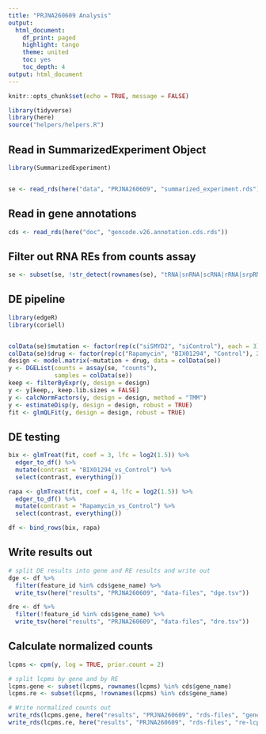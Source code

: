 ```yaml
---
title: "PRJNA260609 Analysis"
output:
  html_document:
    df_print: paged
    highlight: tango
    theme: united
    toc: yes
    toc_depth: 4
output: html_document
---
```


```r
knitr::opts_chunk$set(echo = TRUE, message = FALSE)

library(tidyverse)
library(here)
source("helpers/helpers.R")
```

## Read in SummarizedExperiment Object

```r
library(SummarizedExperiment)


se <- read_rds(here("data", "PRJNA260609", "summarized_experiment.rds"))
```

## Read in gene annotations

```r
cds <- read_rds(here("doc", "gencode.v26.annotation.cds.rds"))
```

## Filter out RNA REs from counts assay

```r
se <- subset(se, !str_detect(rownames(se), "tRNA|snRNA|scRNA|rRNA|srpRNA|Simple_repeat|Low_complexity"))
```

## DE pipeline

```r
library(edgeR)
library(coriell)


colData(se)$mutation <- factor(rep(c("siSMYD2", "siControl"), each = 3), levels = c("siControl", "siSMYD2"))
colData(se)$drug <- factor(rep(c("Rapamycin", "BIX01294", "Control"), 2), levels = c("Control", "BIX01294", "Rapamycin"))
design <- model.matrix(~mutation + drug, data = colData(se))
y <- DGEList(counts = assay(se, "counts"),
             samples = colData(se))
keep <- filterByExpr(y, design = design)
y <- y[keep,, keep.lib.sizes = FALSE]
y <- calcNormFactors(y, design = design, method = "TMM")
y <- estimateDisp(y, design = design, robust = TRUE)
fit <- glmQLFit(y, design = design, robust = TRUE)
```

## DE testing

```r
bix <- glmTreat(fit, coef = 3, lfc = log2(1.5)) %>% 
  edger_to_df() %>% 
  mutate(contrast = "BIX01294_vs_Control") %>% 
  select(contrast, everything())

rapa <- glmTreat(fit, coef = 4, lfc = log2(1.5)) %>% 
  edger_to_df() %>% 
  mutate(contrast = "Rapamycin_vs_Control") %>% 
  select(contrast, everything())

df <- bind_rows(bix, rapa)
```

## Write results out

```r
# split DE results into gene and RE results and write out
dge <- df %>% 
  filter(feature_id %in% cds$gene_name) %>% 
  write_tsv(here("results", "PRJNA260609", "data-files", "dge.tsv"))

dre <- df %>% 
  filter(!feature_id %in% cds$gene_name) %>% 
  write_tsv(here("results", "PRJNA260609", "data-files", "dre.tsv"))
```

## Calculate normalized counts

```r
lcpms <- cpm(y, log = TRUE, prior.count = 2)

# split lcpms by gene and by RE
lcpms.gene <- subset(lcpms, rownames(lcpms) %in% cds$gene_name)
lcpms.re <- subset(lcpms, !rownames(lcpms) %in% cds$gene_name)

# Write normalized counts out
write_rds(lcpms.gene, here("results", "PRJNA260609", "rds-files", "gene-lcpms.rds"))
write_rds(lcpms.re, here("results", "PRJNA260609", "rds-files", "re-lcpms.rds"))
```
